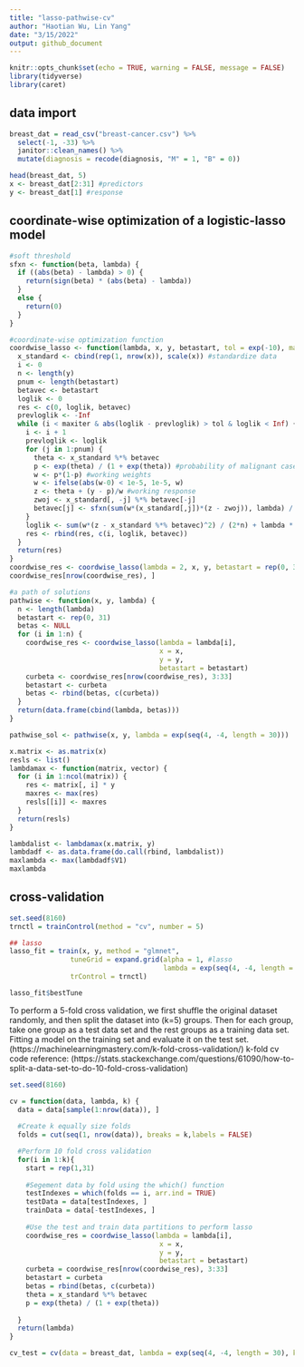 ```yaml
---
title: "lasso-pathwise-cv"
author: "Haotian Wu, Lin Yang"
date: "3/15/2022"
output: github_document
---
```


```r
knitr::opts_chunk$set(echo = TRUE, warning = FALSE, message = FALSE)
library(tidyverse)
library(caret)

```

## data import
```r
breast_dat = read_csv("breast-cancer.csv") %>% 
  select(-1, -33) %>% 
  janitor::clean_names() %>% 
  mutate(diagnosis = recode(diagnosis, "M" = 1, "B" = 0))

head(breast_dat, 5)
x <- breast_dat[2:31] #predictors
y <- breast_dat[1] #response
```

## coordinate-wise optimization of a logistic-lasso model
```r
#soft threshold
sfxn <- function(beta, lambda) {
  if ((abs(beta) - lambda) > 0) {
    return(sign(beta) * (abs(beta) - lambda))
  }
  else {
    return(0)
  }
}
```

```r
#coordinate-wise optimization function
coordwise_lasso <- function(lambda, x, y, betastart, tol = exp(-10), maxiter = 1000) {
  x_standard <- cbind(rep(1, nrow(x)), scale(x)) #standardize data
  i <- 0
  n <- length(y)
  pnum <- length(betastart)
  betavec <- betastart
  loglik <- 0
  res <- c(0, loglik, betavec)
  prevloglik <- -Inf
  while (i < maxiter & abs(loglik - prevloglik) > tol & loglik < Inf) {
    i <- i + 1
    prevloglik <- loglik
    for (j in 1:pnum) {
      theta <- x_standard %*% betavec
      p <- exp(theta) / (1 + exp(theta)) #probability of malignant cases
      w <- p*(1-p) #working weights
      w <- ifelse(abs(w-0) < 1e-5, 1e-5, w)
      z <- theta + (y - p)/w #working response
      zwoj <- x_standard[, -j] %*% betavec[-j]
      betavec[j] <- sfxn(sum(w*(x_standard[,j])*(z - zwoj)), lambda) / (sum(w*x_standard[,j]*x_standard[,j]))
    }
    loglik <- sum(w*(z - x_standard %*% betavec)^2) / (2*n) + lambda * sum(abs(betavec))
    res <- rbind(res, c(i, loglik, betavec))
  }
  return(res)
}
coordwise_res <- coordwise_lasso(lambda = 2, x, y, betastart = rep(0, 31)) #include intercept?
coordwise_res[nrow(coordwise_res), ]
```

```r
#a path of solutions
pathwise <- function(x, y, lambda) {
  n <- length(lambda)
  betastart <- rep(0, 31)
  betas <- NULL
  for (i in 1:n) {
    coordwise_res <- coordwise_lasso(lambda = lambda[i],
                                     x = x,
                                     y = y,
                                     betastart = betastart)
    curbeta <- coordwise_res[nrow(coordwise_res), 3:33]
    betastart <- curbeta
    betas <- rbind(betas, c(curbeta))
  }
  return(data.frame(cbind(lambda, betas)))
}

pathwise_sol <- pathwise(x, y, lambda = exp(seq(4, -4, length = 30)))
```


```r
x.matrix <- as.matrix(x)
resls <- list()
lambdamax <- function(matrix, vector) {
  for (i in 1:ncol(matrix)) {
    res <- matrix[, i] * y
    maxres <- max(res)
    resls[[i]] <- maxres
  }
  return(resls)
}

lambdalist <- lambdamax(x.matrix, y) 
lambdadf <- as.data.frame(do.call(rbind, lambdalist))
maxlambda <- max(lambdadf$V1)
maxlambda
```




## cross-validation

```r
set.seed(8160)
trnctl = trainControl(method = "cv", number = 5)

## lasso
lasso_fit = train(x, y, method = "glmnet",
               tuneGrid = expand.grid(alpha = 1, #lasso
                                      lambda = exp(seq(4, -4, length = 50))),
               trControl = trnctl)

lasso_fit$bestTune

```

To perform a 5-fold cross validation, we first shuffle the original dataset randomly, and then split the dataset into (k=5) groups. Then for each group, take one group as a test data set and the rest groups as a training data set. Fitting a model on the training set and evaluate it on the test set. (https://machinelearningmastery.com/k-fold-cross-validation/)
k-fold cv code reference: (https://stats.stackexchange.com/questions/61090/how-to-split-a-data-set-to-do-10-fold-cross-validation)

```r
set.seed(8160)

cv = function(data, lambda, k) {
  data = data[sample(1:nrow(data)), ]
  
  #Create k equally size folds
  folds = cut(seq(1, nrow(data)), breaks = k,labels = FALSE)

  #Perform 10 fold cross validation
  for(i in 1:k){
    start = rep(1,31)
    
    #Segement data by fold using the which() function 
    testIndexes = which(folds == i, arr.ind = TRUE)
    testData = data[testIndexes, ]
    trainData = data[-testIndexes, ]
    
    #Use the test and train data partitions to perform lasso
    coordwise_res = coordwise_lasso(lambda = lambda[i],
                                     x = x,
                                     y = y,
                                     betastart = betastart)
    curbeta = coordwise_res[nrow(coordwise_res), 3:33]
    betastart = curbeta
    betas = rbind(betas, c(curbeta))
    theta = x_standard %*% betavec
    p = exp(theta) / (1 + exp(theta)) 
    
  }
  return(lambda)
}

cv_test = cv(data = breast_dat, lambda = exp(seq(4, -4, length = 30), k = 5))
  
```

